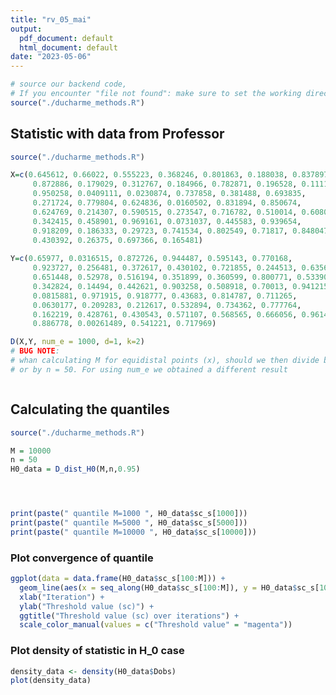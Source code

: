 ```yaml
---
title: "rv_05_mai"
output:
  pdf_document: default
  html_document: default
date: "2023-05-06"
---
```


```r
# source our backend code, 
# If you encounter "file not found": make sure to set the working directory correctly
source("./ducharme_methods.R")

```


## Statistic with data from Professor


```r

source("./ducharme_methods.R")

X=c(0.645612, 0.66022, 0.555223, 0.368246, 0.801863, 0.188038, 0.837897, 
     0.872886, 0.179029, 0.312767, 0.184966, 0.782871, 0.196528, 0.111166, 
     0.950258, 0.0409111, 0.0230874, 0.737858, 0.381488, 0.693835, 
     0.271724, 0.779804, 0.624836, 0.0160502, 0.831894, 0.850674, 
     0.624769, 0.214307, 0.590515, 0.273547, 0.716782, 0.510014, 0.608093, 
     0.342415, 0.458901, 0.969161, 0.0731037, 0.445583, 0.939654, 
     0.918209, 0.186333, 0.29723, 0.741534, 0.802549, 0.71817, 0.848047, 
     0.430392, 0.26375, 0.697366, 0.165481)
 
Y=c(0.65977, 0.0316515, 0.872726, 0.944487, 0.595143, 0.770168, 
     0.923727, 0.256481, 0.372617, 0.430102, 0.721855, 0.244513, 0.635611, 
     0.651448, 0.52978, 0.516194, 0.351899, 0.360599, 0.800771, 0.533902, 
     0.342824, 0.14494, 0.442621, 0.903258, 0.508918, 0.70013, 0.941215, 
     0.0815881, 0.971915, 0.918777, 0.43683, 0.814787, 0.711265, 
     0.0630177, 0.209283, 0.212617, 0.532894, 0.734362, 0.777764, 
     0.162219, 0.428761, 0.430543, 0.571107, 0.568565, 0.666056, 0.96149, 
     0.886778, 0.00261489, 0.541221, 0.717969)

D(X,Y, num_e = 1000, d=1, k=2)
# BUG NOTE:
# whan calculating M for equidistal points (x), should we then divide by num_e (1000)
# or by n = 50. For using num_e we obtained a different result



```

## Calculating the quantiles



```r
source("./ducharme_methods.R")

M = 10000
n = 50
H0_data = D_dist_H0(M,n,0.95)




print(paste(" quantile M=1000 ", H0_data$sc_s[1000]))
print(paste(" quantile M=5000 ", H0_data$sc_s[5000]))
print(paste(" quantile M=10000 ", H0_data$sc_s[10000]))

```


### Plot convergence of quantile

```r
ggplot(data = data.frame(H0_data$sc_s[100:M])) +
  geom_line(aes(x = seq_along(H0_data$sc_s[100:M]), y = H0_data$sc_s[100:M], color = "Threshold value")) +
  xlab("Iteration") +
  ylab("Threshold value (sc)") +
  ggtitle("Threshold value (sc) over iterations") +
  scale_color_manual(values = c("Threshold value" = "magenta"))
```

### Plot density of statistic in H_0 case

```r

density_data <- density(H0_data$Dobs)
plot(density_data)
```

